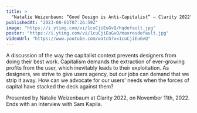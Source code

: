 ```yaml
---
title: >
  "Natalie Weizenbaum: “Good Design is Anti-Capitalist” — Clarity 2022"
publishedAt: "2023-08-01T07:26:59Z"
image: "https://i.ytimg.com/vi/1cuCjiEuGvQ/hqdefault.jpg"
poster: "https://i.ytimg.com/vi/1cuCjiEuGvQ/maxresdefault.jpg"
videoUrl: "https://www.youtube.com/watch?v=1cuCjiEuGvQ"
---
```


A discussion of the way the capitalist context prevents designers from doing their best work. Capitalism demands the extraction of ever-growing profits from the user, which inevitably leads to their exploitation. As designers, we strive to give users agency, but our jobs can demand that we strip it away. How can we advocate for our users' needs when the forces of capital have stacked the deck against them?

Presented by Natalie Weizenbaum at Clarity 2022, on November 11th, 2022. Ends with an interview with Sam Kapila.
